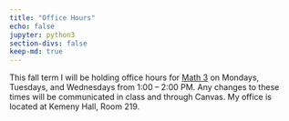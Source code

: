 ```yaml
---
title: "Office Hours"
echo: false
jupyter: python3
section-divs: false
keep-md: true
---
```


This fall term I will be holding office hours for [Math 3](https://math.dartmouth.edu/~m3f23/general.phtml) on Mondays, Tuesdays, and Wednesdays from 1:00 -- 2:00 PM. Any changes to these times will be communicated in class and through Canvas. My office is located at Kemeny Hall, Room 219.


